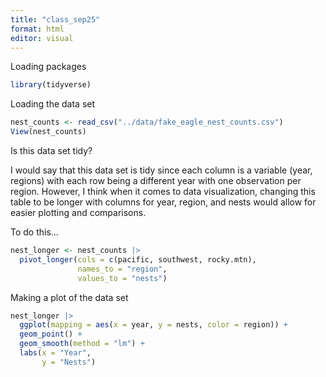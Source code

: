 ```yaml
---
title: "class_sep25"
format: html
editor: visual
---
```


Loading packages

```r
library(tidyverse)
```

Loading the data set

```r
nest_counts <- read_csv("../data/fake_eagle_nest_counts.csv")
View(nest_counts)
```

Is this data set tidy?

I would say that this data set is tidy since each column is a variable (year, regions) with each row being a different year with one observation per region. However, I think when it comes to data visualization, changing this table to be longer with columns for year, region, and nests would allow for easier plotting and comparisons.

To do this...
```r
nest_longer <- nest_counts |> 
  pivot_longer(cols = c(pacific, southwest, rocky.mtn), 
               names_to = "region", 
               values_to = "nests")
```


Making a plot of the data set
```r
nest_longer |> 
  ggplot(mapping = aes(x = year, y = nests, color = region)) +
  geom_point() +
  geom_smooth(method = "lm") +
  labs(x = "Year", 
       y = "Nests")
```
